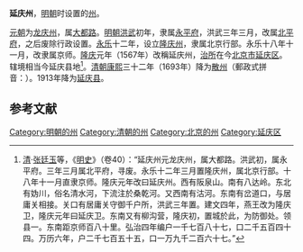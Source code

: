 '''延庆州'''，[[明朝|明朝]]时设置的[[州|州]]。

[[元朝|元朝]]为[[龙庆州|龙庆州]]，属[[大都路|大都路]]。[[明朝|明朝]][[洪武|洪武]]初年，隶属[[永平府|永平府]]，洪武三年三月，改属[[北平府|北平府]]，之后废除行政设置。[[永乐_(明朝)|永乐]]十二年，设立[[隆庆州|隆庆州]]，隶属北京行部。永乐十八年十一月，改隶属京师。[[隆庆_(明朝)|隆庆]]元年（1567年）改稱延庆州，[[治所|治所]]在今[[北京市|北京市]][[延庆区|延庆区]]。辖境相当今延庆县地<ref>[[清朝|清]]·[[张廷玉|张廷玉]]等，《[[明史|明史]]》（卷40）：“延庆州元龙庆州，属大都路。洪武初，属永平府。三年三月属北平府，寻废。永乐十二年三月置隆庆州，属北京行部。十八年十一月直隶京师。隆庆元年改曰延庆州。西有阪泉山。南有八达岭。东北有妫川，俗名清水河，下流注於桑乾河。又西南有沽河。东南有岔道口，与居庸关相接。关口有居庸关守御千户所，洪武三年置。建文四年，燕王改为隆庆卫，隆庆元年曰延庆卫。东南又有柳沟营，隆庆初，置城於此，为防御处。领县一。东南距京师百八十里。弘治四年编户一千七百八十七，口二千五百四十四。万历六年，户二千七百五十五，口一万九千二百六十七。”</ref>。[[清朝|清朝]][[康熙|康熙]]三十二年（1693年）降为[[散州|散州]]（郵政式拼音：{{lang|cmn-Latn|Yenking Chou}}）。1913年降为[[延庆县|延庆县]]。

==参考文献==
{{wikisource|明史/卷40}}
{{reflist}}
{{明朝行政区划|nocat}}
{{北京行政区划小作品}}
[[Category:明朝的州|Category:明朝的州]]
[[Category:清朝的州|Category:清朝的州]]
[[Category:北京的州|Category:北京的州]]
[[Category:延庆区|Category:延庆区]]